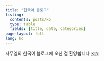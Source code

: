 ```yaml
---
title: "한국어 블로그"
listing:
  contents: posts/ko
  type: table
  fields: [title, date, categories]
page-layout: full
lang: ko
---
```

사무엘의 한국어 블로그에 오신 걸 환영합니다 🇰🇷